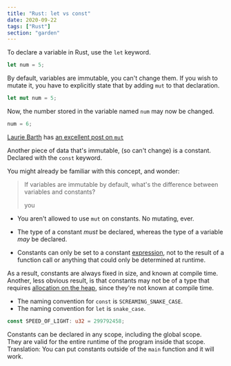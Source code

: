 ```yaml
---
title: "Rust: let vs const"
date: 2020-09-22
tags: ["Rust"]
section: "garden"
---
```


To declare a variable in Rust, use the `let` keyword.

```rust
let num = 5;
```

By default, variables are immutable, you can't change them.
If you wish to mutate it, you have to explicitly state that by adding `mut` to that declaration.

```rust
let mut num = 5;
```

Now, the number stored in the variable named `num` may now be changed.

```rust
num = 6;
```

<Aside>

[Laurie Barth](https://twitter.com/laurieontech) has [an excellent post on `mut`](https://laurieontech.com/posts/rust-mut/)

</Aside>

Another piece of data that's immutable, (so can't change) is a constant.
Declared with the `const` keyword.

You might already be familiar with this concept, and wonder:

> If variables are immutable by default, what's the difference between variables and constants?
>
> <footer>you</footer>

- You aren't allowed to use `mut` on constants. No mutating, ever.

- The type of a constant _must_ be declared, whereas the type of a variable _may_ be declared.

- Constants can only be set to a constant [expression](/garden/rust-expression-statement), not to the result of a function call or anything that could only be determined at runtime.

As a result, constants are always fixed in size, and known at compile time.  
Another, less obvious result, is that constants may not be of a type that requires [allocation on the heap](/garden/rust-stack-heap), since they're not known at compile time.

- The naming convention for `const` is `SCREAMING_SNAKE_CASE`.
- The naming convention for `let` is `snake_case`.

```rust
const SPEED_OF_LIGHT: u32 = 299792458;
```

Constants can be declared in any scope, including the global scope.  
They are valid for the entire runtime of the program inside that scope.  
Translation: You can put constants outside of the `main` function and it will work.
